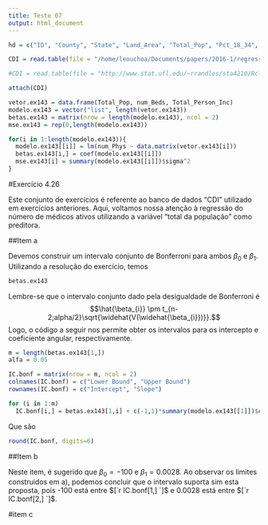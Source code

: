 ```yaml
---
title: Teste 07
output: html_document
---
```


```r
hd = c("ID", "County", "State", "Land_Area", "Total_Pop", "Pct_18_34", "Pct_65Plus", "num_Phys", "num_Beds", "Total_Crimes", "Pct_HSG", "Pct_Bdgree", "Pct_Below_Poverty_Level", "Pct_Unemployment", "PCI", "Total_Person_Inc", "Geographic_Region")

CDI = read.table(file = "/home/leouchoa/Documents/papers/2016-1/regressao/codes/teste07/APPENC02.txt", header=F, col.names = hd)

#CDI = read.table(file = "http://www.stat.ufl.edu/~rrandles/sta4210/Rclassnotes/data/textdatasets/KutnerData/Appendix%20C%20Data%20Sets/APPENC02.txt", header=F, col.names = hd)

attach(CDI)

vetor.ex143 = data.frame(Total_Pop, num_Beds, Total_Person_Inc)
modelo.ex143 = vector("list", length(vetor.ex143))
betas.ex143 = matrix(nrow = length(modelo.ex143), ncol = 2)
mse.ex143 = rep(0,length(modelo.ex143))

for(i in 1:length(modelo.ex143)){
  modelo.ex143[[i]] = lm(num_Phys ~ data.matrix(vetor.ex143[i]))
  betas.ex143[i,] = coef(modelo.ex143[[i]])
  mse.ex143[i] = summary(modelo.ex143[[i]])$sigma^2
}

```


#Exercício 4.26

Este conjunto de exercícios é referente ao banco de dados "CDI" utilizado em exercícios anteriores. Aqui, voltamos nossa atenção à regressão do número de médicos ativos utilizando a variável "total da população" como preditora.

##Item a

Devemos construir um intervalo conjunto de Bonferroni para ambos $\beta_{0}$ e $\beta_{1}$. Utilizando a resolução do exercício, temos 

```r
betas.ex143
```

Lembre-se que o intervalo conjunto dado pela desigualdade de Bonferroni é $$\hat{\beta_{i}} \pm t_{n-2;alpha/2}\sqrt{\widehat{V(\widehat{\beta_{i}})}}.$$ Logo, o código a seguir nos permite obter os intervalos para os intercepto e coeficiente angular, respectivamente.

```r
m = length(betas.ex143[1,])
alfa = 0.05

IC.bonf = matrix(nrow = m, ncol = 2)
colnames(IC.bonf) = c("Lower Bound", "Upper Bound")
rownames(IC.bonf) = c("Intercept", "Slope")

for (i in 1:m)
  IC.bonf[i,] = betas.ex143[1,i] + c(-1,1)*summary(modelo.ex143[[1]])$coef[i,2]*qt(1-alfa/(2*m), df = summary(modelo.ex143[[1]])$df[2])

```

Que são

```r
round(IC.bonf, digits=6)
```

##Item b

Neste item, é sugerido que $\beta_{0} = -100$ e $\beta_{1} = 0.0028$. Ao observar os limites construidos em a), podemos concluir que o intervalo suporta sim esta proposta, pois -100 está entre $[`r IC.bonf[1,] `]$ e 0.0028 está entre $[`r IC.bonf[2,] `]$.

#item c

